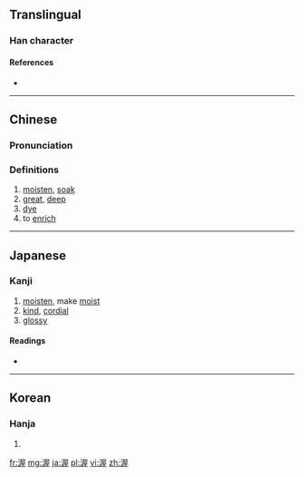 ==Translingual==

===Han character===
{{Han char|rn=85|rad=水|as=09|sn=12|four=37114|canj=ESMG,XXESM|ids=⿰氵屋}}

====References====
* {{Han ref|kx=0634.060|dkj=17770|dj=1041.030|hdz=31689.060|uh=6E25|ud=28197|bh=B4EC|bd=46316}}

----

==Chinese==
{{zh-forms}}

===Pronunciation===
{{zh-pron
|m=wò
|c=ak1
|mc=y
|oc=y
|ma=
|cat=n,a,v
}}

===Definitions===
# [[moisten]], [[soak]]
# [[great]], [[deep]]
# [[dye]]
# to [[enrich]]

----

==Japanese==

===Kanji===
{{ja-kanji|grade=|rs=水09}}

# [[moisten]], make [[moist]]
# [[kind]], [[cordial]]
# [[glossy]]

====Readings====
* {{ja-readings|on=[[あく]] (aku)|kun=[[あつい]] (atsui)}}

----

==Korean==

===Hanja===
{{ko-hanja|hangeul=악|eumhun=|rv=ak|mr=ak|y=ak}}

# {{defn|lang=ko|sort=水09}}

[[fr:渥]]
[[mg:渥]]
[[ja:渥]]
[[pl:渥]]
[[vi:渥]]
[[zh:渥]]